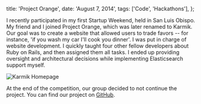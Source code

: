  title: 'Project Orange',
  date: 'August 7, 2014',
  tags: ['Code', 'Hackathons'],
};

I recently participated in my first Startup Weekend, held in San Luis Obispo. My friend and I joined Project Orange, which was later renamed to Karmik. Our goal was to create a website that allowed users to trade favors -- for instance, 'if you wash my car I'll cook you dinner'. I was put in charge of website development. I quickly taught four other fellow developers about Ruby on Rails, and then assigned them all tasks. I ended up providing oversight and architectural decisions while implementing Elasticsearch support myself.

![Karmik Homepage](/images/posts/orange.png)

At the end of the competition, our group decided to not continue the project. You can find our project on [GitHub](https://github.com/ianmitchell/orange).

